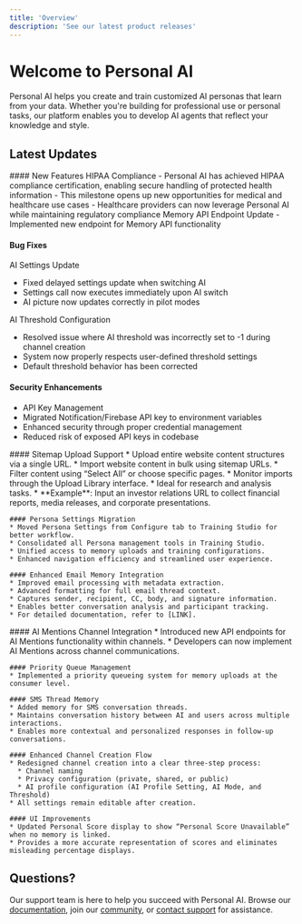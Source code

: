 ```yaml
---
title: 'Overview'
description: 'See our latest product releases'
---
```


# Welcome to Personal AI

Personal AI helps you create and train customized AI personas that learn from your data. Whether you're building for professional use or personal tasks, our platform enables you to develop AI agents that reflect your knowledge and style.

## Latest Updates

<AccordionGroup>

  <Accordion title="February 15 2025 - Test">
    #### New Features
  HIPAA Compliance
  - Personal AI has achieved HIPAA compliance certification, enabling secure handling of protected health information
  - This milestone opens up new opportunities for medical and healthcare use cases
  - Healthcare providers can now leverage Personal AI while maintaining regulatory compliance
  Memory API Endpoint Update
  - Implemented new endpoint for Memory API functionality

  #### Bug Fixes
  AI Settings Update
  - Fixed delayed settings update when switching AI
  - Settings call now executes immediately upon AI switch
  - AI picture now updates correctly in pilot modes

  AI Threshold Configuration
  - Resolved issue where AI threshold was incorrectly set to -1 during channel creation
  - System now properly respects user-defined threshold settings
  - Default threshold behavior has been corrected

  #### Security Enhancements
  - API Key Management
  - Migrated Notification/Firebase API key to environment variables
  - Enhanced security through proper credential management
  - Reduced risk of exposed API keys in codebase


  </Accordion>

  <Accordion title="January 15 2025 - Enhanced Training Capabilities">
    #### Sitemap Upload Support
    * Upload entire website content structures via a single URL.
    * Import website content in bulk using sitemap URLs.
    * Filter content using “Select All” or choose specific pages.
    * Monitor imports through the Upload Library interface.
    * Ideal for research and analysis tasks.
    * **Example**: Input an investor relations URL to collect financial reports, media releases, and corporate presentations.

    #### Persona Settings Migration
    * Moved Persona Settings from Configure tab to Training Studio for better workflow.
    * Consolidated all Persona management tools in Training Studio.
    * Unified access to memory uploads and training configurations.
    * Enhanced navigation efficiency and streamlined user experience.

    #### Enhanced Email Memory Integration
    * Improved email processing with metadata extraction.
    * Advanced formatting for full email thread context.
    * Captures sender, recipient, CC, body, and signature information.
    * Enables better conversation analysis and participant tracking.
    * For detailed documentation, refer to [LINK].

  </Accordion>
  
  <Accordion title="January 22 2025 - New API Endpoints">
    #### AI Mentions Channel Integration
    * Introduced new API endpoints for AI Mentions functionality within channels.
    * Developers can now implement AI Mentions across channel communications.

    #### Priority Queue Management
    * Implemented a priority queueing system for memory uploads at the consumer level.

    #### SMS Thread Memory
    * Added memory for SMS conversation threads.
    * Maintains conversation history between AI and users across multiple interactions.
    * Enables more contextual and personalized responses in follow-up conversations.

    #### Enhanced Channel Creation Flow
    * Redesigned channel creation into a clear three-step process:
      * Channel naming
      * Privacy configuration (private, shared, or public)
      * AI profile configuration (AI Profile Setting, AI Mode, and Threshold)
    * All settings remain editable after creation.

    #### UI Improvements
    * Updated Personal Score display to show “Personal Score Unavailable” when no memory is linked.
    * Provides a more accurate representation of scores and eliminates misleading percentage displays.
  </Accordion>

</AccordionGroup>

## Questions?

Our support team is here to help you succeed with Personal AI. Browse our [documentation](/documentation), join our [community](https://community.personal.ai), or [contact support](mailto:support@personal.ai) for assistance.
